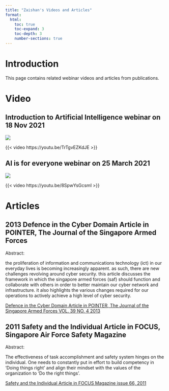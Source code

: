 ```yaml
---
title: "Zaishan's Videos and Articles"
format:
  html:
    toc: true
    toc-expand: 3
    toc-depth: 3
    number-sections: true
---
```


# Introduction

This page contains related webinar videos and articles from publications.

# Video

## Introduction to Artificial Intelligence webinar on 18 Nov 2021

::: {layout="[20,50]"}

![](intro_2_AI_2021_11_18.png)

{{< video https://youtu.be/TrTgvEZKdJE >}}

:::

## AI is for everyone webinar on 25 March 2021

::: {layout="[20,50]"}

![](AI_4_everyone_2021_03_25.PNG)

{{< video https://youtu.be/8SpwYsGcsmI >}}

:::

# Articles

## 2013 Defence in the Cyber Domain Article in POINTER, The Journal of the Singapore Armed Forces

Abstract:

the proliferation of information and communications technology (ict) in our everyday lives is becoming
increasingly apparent. as such, there are new challenges revolving around cyber security. this article discusses
the framework in which the singapore armed forces (saf) should function and collaborate with others in order
to better maintain our cyber network and infrastructure. it also highlights the various changes required for our
operations to actively achieve a high level of cyber security.

[Defence in the Cyber Domain Article in POINTER, The Journal of the Singapore Armed Forces VOL. 39 NO. 4 2013](Defense_in_the_cyber_domain.pdf)

## 2011 Safety and the Individual Article in FOCUS, Singapore Air Force Safety Magazine

Abstract:

The effectiveness of task accomplishment and safety system hinges on the individual. One needs to constantly put in effort to build competency in 'Doing things right' and align their mindset with the values of the organization to 'Do the right things'.

[Safety and the Individual Article in FOCUS Magazine issue 66, 2011](Safety_and_the_individual.pdf)


